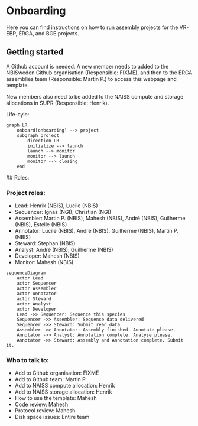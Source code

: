# Onboarding {.unnumbered}

Here you can find instructions on how to run assembly projects
for the VR-EBP, ERGA, and BGE projects.

## Getting started

A Github account is needed. A new member needs to added to the NBISweden Github organisation 
(Responsible: FIXME), and then to the ERGA assemblies team (Responsible: Martin P.) to access 
this webpage and template.

New members also need to be added to the NAISS compute and storage allocations in SUPR 
(Responsible: Henrik).

Life-cyle:
```mermaid
graph LR
    onboard[onboarding] --> project
    subgraph project
        direction LR
        initialize --> launch
        launch --> monitor
        monitor --> launch
        monitor --> closing
    end
```

## Roles:

### Project roles:

- Lead: Henrik (NBIS), Lucile (NBIS)
- Sequencer: Ignas (NGI), Christian (NGI)
- Assembler: Martin P. (NBIS), Mahesh (NBIS), André (NBIS), Guilherme (NBIS), Estelle (NBIS)
- Annotator: Lucile (NBIS), André (NBIS), Guilherme (NBIS), Martin P. (NBIS)
- Steward: Stephan (NBIS)
- Analyst: André (NBIS), Guilherme (NBIS)
- Developer: Mahesh (NBIS)
- Monitor: Mahesh (NBIS)

```mermaid
sequenceDiagram
    actor Lead
    actor Sequencer
    actor Assembler
    actor Annotator
    actor Steward
    actor Analyst
    actor Developer
    Lead ->> Sequencer: Sequence this species
    Sequencer ->> Assembler: Sequence data delivered
    Sequencer ->> Steward: Submit read data
    Assembler ->> Annotator: Assembly finished. Annotate please.
    Annotator ->> Analyst: Annotation complete. Analyse please.
    Annotator ->> Steward: Assembly and Annotation complete. Submit it.
```

### Who to talk to:

- Add to Github organisation: FIXME
- Add to Github team: Martin P.
- Add to NAISS compute allocation: Henrik
- Add to NAISS storage allocation: Henrik
- How to use the template: Mahesh
- Code review: Mahesh
- Protocol review: Mahesh
- Disk space issues: Entire team
